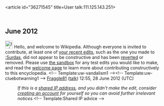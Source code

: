 <article id="36271545" title=User talk:111.125.143.251>
	<talkpage id="36271545" title="User talk:111.125.143.251">

== June 2012 ==
[[File:Information.svg|25px|alt=|link=]] Hello, and welcome to Wikipedia. Although everyone is invited to contribute, at least one of [[Special:Contributions/111.125.143.251|your recent edits]], such as the one you made to [[:Surdas]], did not appear to be constructive and has been [[Help:Reverting|reverted]] or removed. Please use [[Wikipedia:Sandbox|the sandbox]] for any test edits you would like to make, and read the [[Wikipedia:Welcoming committee/Welcome to Wikipedia|welcome page]] to learn more about contributing constructively to this encyclopedia. &lt;!-- Template:uw-vandalism1 --&gt;&lt;!-- Template:uw-cluebotwarning1 --&gt;  [[User:Fraggle81|Fraggle81]] ([[User talk:Fraggle81|talk]]) 12:55, 28 June 2012 (UTC)
:''If this is a [[open proxy|shared IP address]], and you didn't make the edit, consider [[Wikipedia:Why create an account?|creating an account]] for yourself so you can avoid further irrelevant notices.''&lt;!-- Template:Shared IP advice --&gt;
	</talkpage>
</article>